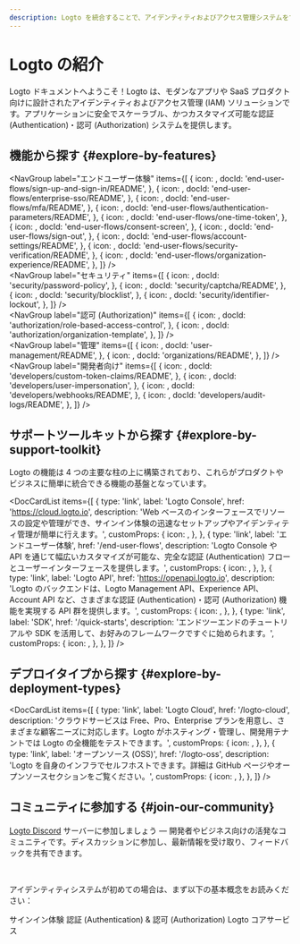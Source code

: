 ```yaml
---
description: Logto を統合することで、アイデンティティおよびアクセス管理システムをすばやく立ち上げましょう。認証 (Authentication)、認可 (Authorization)、マルチテナント管理をすべて一つで実現できます。
---
```



# Logto の紹介

Logto ドキュメントへようこそ！Logto は、モダンなアプリや SaaS プロダクト向けに設計されたアイデンティティおよびアクセス管理 (IAM) ソリューションです。アプリケーションに安全でスケーラブル、かつカスタマイズ可能な認証 (Authentication)・認可 (Authorization) システムを提供します。

## 機能から探す \{#explore-by-features}

<NavGroup
  label="エンドユーザー体験"
  items={[
    {
      icon: <SignInIcon />,
      docId: 'end-user-flows/sign-up-and-sign-in/README',
    },
    {
      icon: <SsoIcon />,
      docId: 'end-user-flows/enterprise-sso/README',
    },
    {
      icon: <LockIcon />,
      docId: 'end-user-flows/mfa/README',
    },
    {
      icon: <ScreenIcon />,
      docId: 'end-user-flows/authentication-parameters/README',
    },
    {
      icon: <LinkIcon />,
      docId: 'end-user-flows/one-time-token',
    },
    {
      icon: <SecurityIcon />,
      docId: 'end-user-flows/consent-screen',
    },
    {
      icon: <SignOutIcon />,
      docId: 'end-user-flows/sign-out',
    },
    {
      icon: <GearIcon />,
      docId: 'end-user-flows/account-settings/README',
    },
    {
      icon: <SecurityIcon />,
      docId: 'end-user-flows/security-verification/README',
    },
    {
      icon: <OrganizationIcon />,
      docId: 'end-user-flows/organization-experience/README',
    },
  ]}
/>
<br />
<NavGroup
  label="セキュリティ"
  items={[
    {
      icon: <KeyIcon />,
      docId: 'security/password-policy',
    },
    {
      icon: <CheckboxIcon />,
      docId: 'security/captcha/README',
    },
    {
      icon: <BlockUserIcon />,
      docId: 'security/blocklist',
    },
    {
      icon: <LockoutIcon />,
      docId: 'security/identifier-lockout',
    },
  ]}
/>
<br />
<NavGroup
  label="認可 (Authorization)"
  items={[
    {
      icon: <AuthorizationIcon />,
      docId: 'authorization/role-based-access-control',
    },
    {
      icon: <AuthorizationIcon />,
      docId: 'authorization/organization-template',
    },
  ]}
/>
<br />
<NavGroup
  label="管理"
  items={[
    {
      icon: <UserManagementIcon />,
      docId: 'user-management/README',
    },
    {
      icon: <OrganizationIcon />,
      docId: 'organizations/README',
    },
  ]}
/>
<br />
<NavGroup
  label="開発者向け"
  items={[
    {
      icon: <GearPlusIcon />,
      docId: 'developers/custom-token-claims/README',
    },
    {
      icon: <ImpersonationIcon />,
      docId: 'developers/user-impersonation',
    },
    {
      icon: <WebhookIcon />,
      docId: 'developers/webhooks/README',
    },
    {
      icon: <AuditLogIcon />,
      docId: 'developers/audit-logs/README',
    },
  ]}
/>

## サポートツールキットから探す \{#explore-by-support-toolkit}

Logto の機能は 4 つの主要な柱の上に構築されており、これらがプロダクトやビジネスに簡単に統合できる機能の基盤となっています。

<DocCardList
  items={[
    {
      type: 'link',
      label: 'Logto Console',
      href: 'https://cloud.logto.io',
      description:
        'Web ベースのインターフェースでリソースの設定や管理ができ、サインイン体験の迅速なセットアップやアイデンティティ管理が簡単に行えます。',
      customProps: {
        icon: <LogtoConsoleIcon />,
      },
    },
    {
      type: 'link',
      label: 'エンドユーザー体験',
      href: '/end-user-flows',
      description:
        'Logto Console や API を通じて幅広いカスタマイズが可能な、完全な認証 (Authentication) フローとユーザーインターフェースを提供します。',
      customProps: {
        icon: <ExperienceIcon />,
      },
    },
    {
      type: 'link',
      label: 'Logto API',
      href: 'https://openapi.logto.io',
      description:
        'Logto のバックエンドは、Logto Management API、Experience API、Account API など、さまざまな認証 (Authentication)・認可 (Authorization) 機能を実現する API 群を提供します。',
      customProps: {
        icon: <LogtoApiIcon />,
      },
    },
    {
      type: 'link',
      label: 'SDK',
      href: '/quick-starts',
      description:
        'エンドツーエンドのチュートリアルや SDK を活用して、お好みのフレームワークですぐに始められます。',
      customProps: {
        icon: <SdkIcon />,
      },
    },
  ]}
/>

## デプロイタイプから探す \{#explore-by-deployment-types}

<DocCardList
  items={[
    {
      type: 'link',
      label: 'Logto Cloud',
      href: '/logto-cloud',
      description:
        'クラウドサービスは Free、Pro、Enterprise プランを用意し、さまざまな顧客ニーズに対応します。Logto がホスティング・管理し、開発用テナントでは Logto の全機能をテストできます。',
      customProps: {
        icon: <CloudIcon />,
      },
    },
    {
      type: 'link',
      label: 'オープンソース (OSS)',
      href: '/logto-oss',
      description:
        'Logto を自身のインフラでセルフホストできます。詳細は GitHub ページやオープンソースセクションをご覧ください。',
      customProps: {
        icon: <OpenSourceIcon />,
      },
    },
  ]}
/>

## コミュニティに参加する \{#join-our-community}

[Logto Discord](https://discord.com/invite/UEPaF3j5e6) サーバーに参加しましょう — 開発者やビジネス向けの活発なコミュニティです。ディスカッションに参加し、最新情報を受け取り、フィードバックを共有できます。

<br />

アイデンティティシステムが初めての場合は、まず以下の基本概念をお読みください：

<Url href="/concepts/sign-in-experience">サインイン体験</Url>
<Url href="/concepts/authn-vs-authz">認証 (Authentication) & 認可 (Authorization)</Url>
<Url href="/concepts/core-service">Logto コアサービス</Url>
